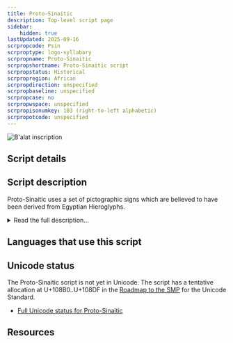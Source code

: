 ```yaml
---
title: Proto-Sinaitic
description: Top-level script page
sidebar:
    hidden: true
lastUpdated: 2025-09-16
scrpropcode: Psin
scrproptype: logo-syllabary
scrpropname: Proto-Sinaitic
scrpropshortname: Proto-Sinaitic script
scrpropstatus: Historical
scrpropregion: African
scrpropdirection: unspecified
scrpropbaseline: unspecified
scrpropcase: no
scrpropwspace: unspecified
scrpropisonumkey: 103 (right-to-left alphabetic)
scrpropotcode: unspecified
---
```



![](../images/psin-sample.jpg "B'alat inscription")

## Script details

<ScriptDetails />

## Script description

Proto-Sinaitic uses a set of pictographic signs which are believed to have been derived from Egyptian Hieroglyphs.

<details>
<summary>Read the full description...</summary>The earliest inscriptions date from between the 16th and 19th centuries BC. The script is a consonantal alphabet, and it is considered to be the first attested independent writing system of this type.
</details>

## Languages that use this script

<WsList script='Psin' wsMax='5' />

## Unicode status

The Proto-Sinaitic script is not yet in Unicode. The script has a tentative allocation at U+108B0..U+108DF in the [Roadmap to the SMP](http://www.unicode.org/roadmaps/smp/) for the Unicode Standard.

- [Full Unicode status for Proto-Sinaitic](/scrlang/unicode/psin-unicode)



## Resources

<ScriptResources detailSummary='seemore' />

